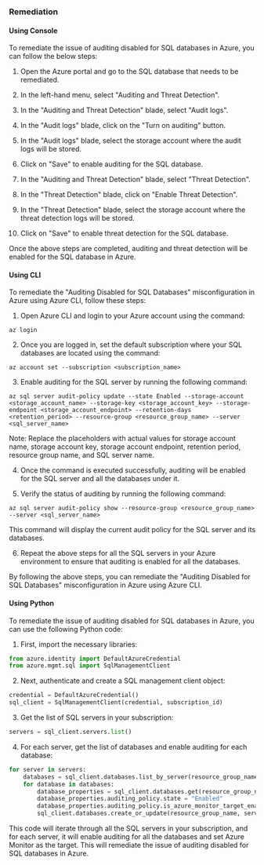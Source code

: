 ### Remediation

#### Using Console

To remediate the issue of auditing disabled for SQL databases in Azure, you can follow the below steps:

1. Open the Azure portal and go to the SQL database that needs to be remediated.

2. In the left-hand menu, select "Auditing and Threat Detection".

3. In the "Auditing and Threat Detection" blade, select "Audit logs".

4. In the "Audit logs" blade, click on the "Turn on auditing" button.

5. In the "Audit logs" blade, select the storage account where the audit logs will be stored.

6. Click on "Save" to enable auditing for the SQL database.

7. In the "Auditing and Threat Detection" blade, select "Threat Detection".

8. In the "Threat Detection" blade, click on "Enable Threat Detection".

9. In the "Threat Detection" blade, select the storage account where the threat detection logs will be stored.

10. Click on "Save" to enable threat detection for the SQL database.

Once the above steps are completed, auditing and threat detection will be enabled for the SQL database in Azure.

#### Using CLI

To remediate the "Auditing Disabled for SQL Databases" misconfiguration in Azure using Azure CLI, follow these steps:

1. Open Azure CLI and login to your Azure account using the command:
```
az login
```
2. Once you are logged in, set the default subscription where your SQL databases are located using the command:
```
az account set --subscription <subscription_name>
```
3. Enable auditing for the SQL server by running the following command:
```
az sql server audit-policy update --state Enabled --storage-account <storage_account_name> --storage-key <storage_account_key> --storage-endpoint <storage_account_endpoint> --retention-days <retention_period> --resource-group <resource_group_name> --server <sql_server_name>
```
Note: Replace the placeholders with actual values for storage account name, storage account key, storage account endpoint, retention period, resource group name, and SQL server name.

4. Once the command is executed successfully, auditing will be enabled for the SQL server and all the databases under it.

5. Verify the status of auditing by running the following command:
```
az sql server audit-policy show --resource-group <resource_group_name> --server <sql_server_name>
```
This command will display the current audit policy for the SQL server and its databases.

6. Repeat the above steps for all the SQL servers in your Azure environment to ensure that auditing is enabled for all the databases. 

By following the above steps, you can remediate the "Auditing Disabled for SQL Databases" misconfiguration in Azure using Azure CLI.

#### Using Python

To remediate the issue of auditing disabled for SQL databases in Azure, you can use the following Python code:

1. First, import the necessary libraries:

```python
from azure.identity import DefaultAzureCredential
from azure.mgmt.sql import SqlManagementClient
```

2. Next, authenticate and create a SQL management client object:

```python
credential = DefaultAzureCredential()
sql_client = SqlManagementClient(credential, subscription_id)
```

3. Get the list of SQL servers in your subscription:

```python
servers = sql_client.servers.list()
```

4. For each server, get the list of databases and enable auditing for each database:

```python
for server in servers:
    databases = sql_client.databases.list_by_server(resource_group_name, server.name)
    for database in databases:
        database_properties = sql_client.databases.get(resource_group_name, server.name, database.name)
        database_properties.auditing_policy.state = "Enabled"
        database_properties.auditing_policy.is_azure_monitor_target_enabled = True
        sql_client.databases.create_or_update(resource_group_name, server.name, database.name, database_properties)
```

This code will iterate through all the SQL servers in your subscription, and for each server, it will enable auditing for all the databases and set Azure Monitor as the target. This will remediate the issue of auditing disabled for SQL databases in Azure.

